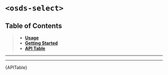 

<Meta title="UI Components/Select [atom]/Web Component" />

# `<osds-select>`

## Table of Contents
> - **[Usage](#usage)**
> - **[Getting Started](#getting-started)**
> - **[API Table](#api-table)**

<hr/>
<Usage />
<hr/>
<div id="api-table"><Description>{APITable}</Description></div>
